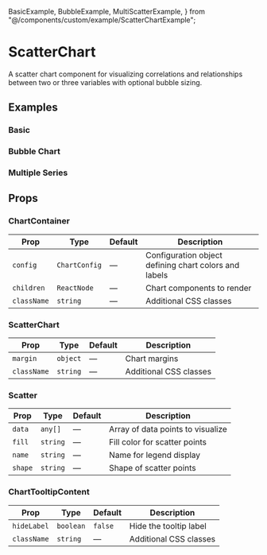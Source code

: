   BasicExample,
  BubbleExample,
  MultiScatterExample,
} from "@/components/custom/example/ScatterChartExample";

# ScatterChart

A scatter chart component for visualizing correlations and relationships between two or three variables with optional bubble sizing.

<InstallTabs components="ScatterChart" />

## Examples

### Basic

<BasicExample />

### Bubble Chart

<BubbleExample />

### Multiple Series

<MultiScatterExample />

## Props

### ChartContainer

| Prop        | Type          | Default | Description                                           |
| ----------- | ------------- | ------- | ----------------------------------------------------- |
| `config`    | `ChartConfig` | —       | Configuration object defining chart colors and labels |
| `children`  | `ReactNode`   | —       | Chart components to render                            |
| `className` | `string`      | —       | Additional CSS classes                                |

### ScatterChart

| Prop        | Type     | Default | Description            |
| ----------- | -------- | ------- | ---------------------- |
| `margin`    | `object` | —       | Chart margins          |
| `className` | `string` | —       | Additional CSS classes |

### Scatter

| Prop    | Type     | Default | Description                       |
| ------- | -------- | ------- | --------------------------------- |
| `data`  | `any[]`  | —       | Array of data points to visualize |
| `fill`  | `string` | —       | Fill color for scatter points     |
| `name`  | `string` | —       | Name for legend display           |
| `shape` | `string` | —       | Shape of scatter points           |

### ChartTooltipContent

| Prop        | Type      | Default | Description            |
| ----------- | --------- | ------- | ---------------------- |
| `hideLabel` | `boolean` | `false` | Hide the tooltip label |
| `className` | `string`  | —       | Additional CSS classes |
